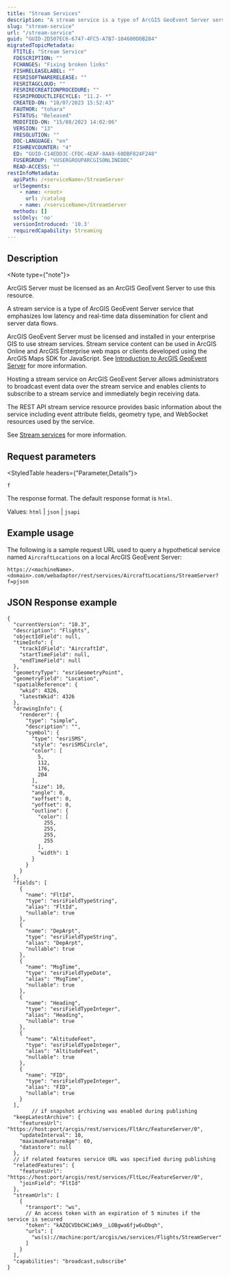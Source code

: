 ```yaml
---
title: "Stream Services"
description: "A stream service is a type of ArcGIS GeoEvent Server service that emphasizes low latency and real-time data dissemination for client and server data flows."
slug: "stream-service"
url: "/stream-service"
guid: "GUID-2D507EC6-6747-4FC5-A7B7-104600D0B284"
migratedTopicMetadata:
  FTITLE: "Stream Service"
  FDESCRIPTION: ""
  FCHANGES: "Fixing broken links"
  FISHRELEASELABEL: ""
  FESRISOFTWARERELEASE: ""
  FESRITAGCLOUD: ""
  FESRIRECREATIONPROCEDURE: ""
  FESRIPRODUCTLIFECYCLE: "11.2- *"
  CREATED-ON: "18/07/2023 15:52:43"
  FAUTHOR: "tohara"
  FSTATUS: "Released"
  MODIFIED-ON: "15/08/2023 14:02:06"
  VERSION: "13"
  FRESOLUTION: ""
  DOC-LANGUAGE: "en"
  FISHREVCOUNTER: "4"
  ED: "GUID-C14EDD3C-CFDC-4EAF-8AA9-68DBF824F248"
  FUSERGROUP: "VUSERGROUPARCGISONLINEDOC"
  READ-ACCESS: ""
restInfoMetadata:
  apiPath: /<serviceName>/StreamServer
  urlSegments:
    - name: <root>
      url: /catalog
    - name: /<serviceName>/StreamServer
  methods: []
  sslOnly: 'no'
  versionIntroduced: '10.3'
  requiredCapability: Streaming
---
```


## Description

<Note type={"note"}>

ArcGIS Server must be licensed as an ArcGIS GeoEvent Server to use this resource.

</Note>

A stream service is a type of ArcGIS GeoEvent Server service that emphasizes low latency and real-time data dissemination for client and server data flows.

ArcGIS GeoEvent Server must be licensed and installed in your enterprise GIS to use stream services. Stream service content can be used in ArcGIS Online and ArcGIS Enterprise web maps or clients developed using the ArcGIS Maps SDK for JavaScript. See [Introduction to ArcGIS GeoEvent Server](https://enterprise.arcgis.com/en/geoevent/latest/get-started/what-is-arcgis-geoevent-server.htm) for more information.

Hosting a stream service on ArcGIS GeoEvent Server allows administrators to broadcast event data over the stream service and enables clients to subscribe to a stream service and immediately begin receiving data.

The REST API stream service resource provides basic information about the service including event attribute fields, geometry type, and WebSocket resources used by the service.

See [Stream services](https://enterprise.arcgis.com/en/server/latest/publish-services/linux/stream-services.htm) for more information.

##  Request parameters

<StyledTable headers={"Parameter,Details"}>

<StyledTableRow>

<StyledTableCell cellStyle="markdown">

`f` 

</StyledTableCell>

<StyledTableCell cellStyle="markdown">

The response format. The default response format is `html`.

Values: `html`  \| `json`  \| `jsapi` 

</StyledTableCell>

</StyledTableRow>

</StyledTable>

## Example usage

The following is a sample request URL used to query a hypothetical service named `AircraftLocations` on a local ArcGIS GeoEvent Server:

```other
https://<machineName>.<domain>.com/webadaptor/rest/services/AircraftLocations/StreamServer?f=pjson
```

## JSON Response example

```other
{
  "currentVersion": "10.3",
  "description": "Flights",
  "objectIdField": null,
  "timeInfo": {
    "trackIdField": "AircraftId",
    "startTimeField": null,
    "endTimeField": null
  },
  "geometryType": "esriGeometryPoint",
  "geometryField": "Location",
  "spatialReference": {
    "wkid": 4326,
    "latestWkid": 4326
  },
  "drawingInfo": {
    "renderer": {
      "type": "simple",
      "description": "",
      "symbol": {
        "type": "esriSMS",
        "style": "esriSMSCircle",
        "color": [
          5,
          112,
          176,
          204
        ],
        "size": 10,
        "angle": 0,
        "xoffset": 0,
        "yoffset": 0,
        "outline": {
          "color": [
            255,
            255,
            255,
            255
          ],
          "width": 1
        }
      }
    }
  },
  "fields": [
    {
      "name": "FltId",
      "type": "esriFieldTypeString",
      "alias": "FltId",
      "nullable": true
    },
    {
      "name": "DepArpt",
      "type": "esriFieldTypeString",
      "alias": "DepArpt",
      "nullable": true
    },
    {
      "name": "MsgTime",
      "type": "esriFieldTypeDate",
      "alias": "MsgTime",
      "nullable": true
    },
    {
      "name": "Heading",
      "type": "esriFieldTypeInteger",
      "alias": "Heading",
      "nullable": true
    },
    {
      "name": "AltitudeFeet",
      "type": "esriFieldTypeInteger",
      "alias": "AltitudeFeet",
      "nullable": true
    },
    {
      "name": "FID",
      "type": "esriFieldTypeInteger",
      "alias": "FID",
      "nullable": true
    }
  ],
		// if snapshot archiving was enabled during publishing
  "keepLatestArchive": {
    "featuresUrl": "https://host:port/arcgis/rest/services/FltArc/FeatureServer/0",
    "updateInterval": 10,
    "maximumFeatureAge": 60,
    "datastore": null
  },
  // if related features service URL was specified during publishing
  "relatedFeatures": {
    "featuresUrl": "https://host:port/arcgis/rest/services/FltLoc/FeatureServer/0",
    "joinField": "FltId"
  },
  "streamUrls": [
    {
      "transport": "ws",
      // An access token with an expiration of 5 minutes if the service is secured
      "token": "kAZQCVDbCHCiWk9__LOBgwa6fjw6uDbqh",
      "urls": [
        "ws(s)://machine:port/arcgis/ws/services/Flights/StreamServer"
      ]
    }
  ],
  "capabilities": "broadcast,subscribe"
}
```

 
